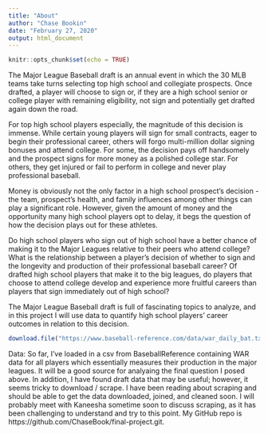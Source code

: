 ```yaml
---
title: "About"
author: "Chase Bookin"
date: "February 27, 2020"
output: html_document
---
```


```r
knitr::opts_chunk$set(echo = TRUE)
```
  
The Major League Baseball draft is an annual event in which the 30 MLB teams take turns selecting top high school and collegiate prospects. Once drafted, a player will choose to sign or, if they are a high school senior or college player with remaining eligibility, not sign and potentially get drafted again down the road.   

For top high school players especially, the magnitude of this decision is immense. While certain young players will sign for small contracts, eager to begin their professional career, others will forgo multi-million dollar signing bonuses and attend college. For some, the decision pays off handsomely and the prospect signs for more money as a polished college star. For others, they get injured or fail to perform in college and never play professional baseball.  

Money is obviously not the only factor in a high school prospect's decision - the team, prospect's health, and family influences among other things can play a significant role. However, given the amount of money and the opportunity many high school players opt to delay, it begs the question of how the decision plays out for these athletes.  

Do high school players who sign out of high school have a better chance of making it to the Major Leagues relative to their peers who attend college? What is the relationship between a player's decision of whether to sign and the longevity and production of their professional baseball career? Of drafted high school players that make it to the big leagues, do players that choose to attend college develop and experience more fruitful careers than players that sign immediately out of high school?  

The Major League Baseball draft is full of fascinating topics to analyze, and in this project I will use data to quantify high school players' career outcomes in relation to this decision.



```r
download.file("https://www.baseball-reference.com/data/war_daily_bat.txt", dest ="war.csv", mode = "wb")
```

Data: So far, I've loaded in a csv from BaseballReference containing WAR data for all players which essentially measures their production in the major leagues. It will be a good source for analyaing the final question I posed above. In addition, I have found draft data that may be useful; however, it seems tricky to download / scrape. I have been reading about scraping and should be able to get the data downloaded, joined, and cleaned soon. I will probably meet with Kaneesha sometime soon to discuss scraping, as it has been challenging to understand and try to this point. My GitHub repo is https://github.com/ChaseBook/final-project.git.





